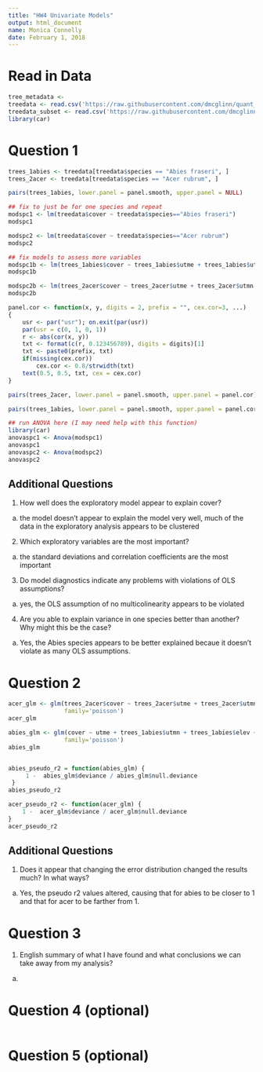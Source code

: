 ```yaml
---
title: "HW4 Univariate Models"
output: html_document
name: Monica Connelly
date: February 1, 2018
---
```


# Read in Data
```r
tree_metadata <- 
treedata <- read.csv('https://raw.githubusercontent.com/dmcglinn/quant_methods/gh-pages/data/treedata.csv', header=T)
treedata_subset <- read.csv('https://raw.githubusercontent.com/dmcglinn/quant_methods/gh-pages/data/treedata_subset.csv', header=T)
library(car)

```


# Question 1
```r

trees_1abies <- treedata[treedata$species == "Abies fraseri", ]
trees_2acer <- treedata[treedata$species == "Acer rubrum", ]

pairs(trees_1abies, lower.panel = panel.smooth, upper.panel = NULL)

## fix to just be for one species and repeat
modspc1 <- lm(treedata$cover ~ treedata$species=="Abies fraseri")
modspc1

modspc2 <- lm(treedata$cover ~ treedata$species=="Acer rubrum")
modspc2

## fix models to assess more variables
modspc1b <- lm(trees_1abies$cover ~ trees_1abies$utme + trees_1abies$utmn + trees_1abies$utmn + trees_1abies$elev + trees_1abies$disturb + trees_1abies$streamdist + trees_1abies$tci)
modspc1b

modspc2b <- lm(trees_2acer$cover ~ trees_2acer$utme + trees_2acer$utmn + trees_2acer$elev + trees_2acer$disturb + trees_2acer$tci + trees_2acer$streamdist + trees_2acer$beers)
modspc2b

panel.cor <- function(x, y, digits = 2, prefix = "", cex.cor=3, ...)
{
    usr <- par("usr"); on.exit(par(usr))
    par(usr = c(0, 1, 0, 1))
    r <- abs(cor(x, y))
    txt <- format(c(r, 0.123456789), digits = digits)[1]
    txt <- paste0(prefix, txt)
    if(missing(cex.cor)) 
        cex.cor <- 0.8/strwidth(txt)
    text(0.5, 0.5, txt, cex = cex.cor)
}

pairs(trees_2acer, lower.panel = panel.smooth, upper.panel = panel.cor)

pairs(trees_1abies, lower.panel = panel.smooth, upper.panel = panel.cor)

## run ANOVA here (I may need help with this function)
library(car)
anovaspc1 <- Anova(modspc1)
anovaspc1
anovaspc2 <- Anova(modspc2)
anovaspc2

```

## Additional Questions
1. How well does the exploratory model appear to explain cover?
  a) the model doesn't appear to explain the model very well, much of the data in the exploratory analysis appears to be clustered

2. Which exploratory variables are the most important?
  a) the standard deviations and correlation coefficients are the most important

3. Do model diagnostics indicate any problems with violations of OLS assumptions?
  a) yes, the OLS assumption of no multicolinearity appears to be violated

4. Are you able to explain variance in one species better than another?  Why might this be the case?
  a) Yes, the Abies species appears to be better explained becaue it doesn't violate as many OLS assumptions.


# Question 2
```r

acer_glm <- glm(trees_2acer$cover ~ trees_2acer$utme + trees_2acer$utmn + trees_2acer$elev + trees_2acer$tci + trees_2acer$streamdist + trees_2acer$disturb + trees_2acer$beers, 
                family='poisson')
acer_glm

abies_glm <- glm(cover ~ utme + trees_1abies$utmn + trees_1abies$elev + trees_1abies$tci + trees_1abies$streamdist + trees_1abies$disturb + trees_1abies$beers, data=trees_1abies,
                family='poisson')
abies_glm


abies_pseudo_r2 = function(abies_glm) {
     1 -  abies_glm$deviance / abies_glm$null.deviance
 }
abies_pseudo_r2

acer_pseudo_r2 <- function(acer_glm) {
    1 -  acer_glm$deviance / acer_glm$null.deviance
}
acer_pseudo_r2
```

## Additional Questions
1. Does it appear that changing the error distribution changed the results much?  In what ways?
  a) Yes, the pseudo r2 values altered, causing that for abies to be closer to 1 and that for acer to be farther from 1.


# Question 3
1. English summary of what I have found and what conclusions we can take away from my analysis?
  a) 


# Question 4 (optional)
```r

```


# Question 5 (optional)
```r

```

